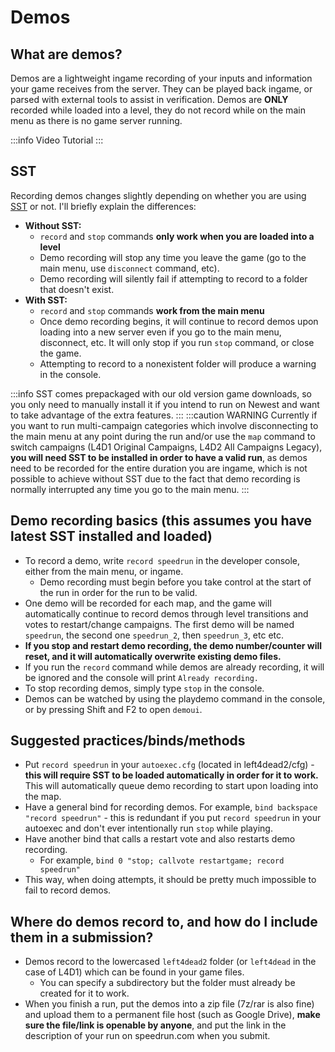 # Demos


## What are demos?
Demos are a lightweight ingame recording of your inputs and information your game receives from the server. They can be played back ingame, or parsed with external tools to assist in verification. Demos are **ONLY** recorded while loaded into a level, they do not record while on the main menu as there is no game server running.

:::info Video Tutorial
<YouTube youTubeId="eBsnp7pES1M"/>
:::

## SST
Recording demos changes slightly depending on whether you are using [SST](mikes.software/sst) or not. I'll briefly explain the differences:

* **Without SST:**
  * `record` and `stop` commands **only work when you are loaded into a level**
  * Demo recording will stop any time you leave the game (go to the main menu, use `disconnect` command, etc).
  * Demo recording will silently fail if attempting to record to a folder that doesn't exist.
* **With SST:**
  * `record` and `stop` commands **work from the main menu**
  * Once demo recording begins, it will continue to record demos upon loading into a new server even if you go to the main menu, disconnect, etc. It will only stop if you run `stop` command, or close the game.
  * Attempting to record to a nonexistent folder will produce a warning in the console.

:::info
SST comes prepackaged with our old version game downloads, so you only need to manually install it if you intend to run on Newest and want to take advantage of the extra features.
:::
:::caution WARNING
Currently if you want to run multi-campaign categories which involve disconnecting to the main menu at any point during the run and/or use the `map` command to switch campaigns (L4D1 Original Campaigns, L4D2 All Campaigns Legacy), **you will need SST to be installed in order to have a valid run**, as demos need to be recorded for the entire duration you are ingame, which is not possible to achieve without SST due to the fact that demo recording is normally interrupted any time you go to the main menu.
:::

## Demo recording basics (this assumes you have latest SST installed and loaded)
* To record a demo, write `record speedrun` in the developer console, either from the main menu, or ingame.
  * Demo recording must begin before you take control at the start of the run in order for the run to be valid.
* One demo will be recorded for each map, and the game will automatically continue to record demos through level transitions and votes to restart/change campaigns. The first demo will be named `speedrun`, the second one `speedrun_2`, then `speedrun_3`, etc etc.
* **If you stop and restart demo recording, the demo number/counter will reset, and it will automatically overwrite existing demo files.**
* If you run the `record` command while demos are already recording, it will be ignored and the console will print `Already recording.`
* To stop recording demos, simply type `stop` in the console.
* Demos can be watched by using the playdemo command in the console, or by pressing Shift and F2 to open `demoui`.

## Suggested practices/binds/methods
* Put `record speedrun` in your `autoexec.cfg` (located in left4dead2/cfg) - **this will require SST to be loaded automatically in order for it to work.** This will automatically queue demo recording to start upon loading into the map.
* Have a general bind for recording demos. For example, `bind backspace "record speedrun"` - this is redundant if you put `record speedrun` in your autoexec and don't ever intentionally run `stop` while playing.
* Have another bind that calls a restart vote and also restarts demo recording.
  * For example, `bind 0 "stop; callvote restartgame; record speedrun"`
* This way, when doing attempts, it should be pretty much impossible to fail to record demos. 

## Where do demos record to, and how do I include them in a submission?
* Demos record to the lowercased `left4dead2` folder (or `left4dead` in the case of L4D1) which can be found in your game files.
  * You can specify a subdirectory but the folder must already be created for it to work. 
* When you finish a run, put the demos into a zip file (7z/rar is also fine) and upload them to a permanent file host (such as Google Drive), **make sure the file/link is openable by anyone**, and put the link in the description of your run on speedrun.com when you submit.